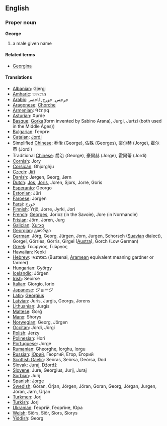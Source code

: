 ==English==
===Proper noun===
'''George'''

# a male given name

====Related terms====
*[[Georgina]]

====Translations====
*[[Albanian]]: Gjergj
*[[Amharic]]: ጊዮርጊሰ
*[[Arabic]]: جرجس, ﺟﻮﺭﺝ, ﺍﺎﺧﺿﺭ
*[[Aragonese]]: [[Chorche]]
*[[Armenian]]: Գէորգ
*[[Asturian]]: Xurde
*[[Basque]]: [[Gorka]](form invented by Sabino Arana), Jurgi, Jurtzi (both used in the Middle Ages))
*[[Bulgarian]]: Георги
*[[Catalan]]: [[Jordi]]
*Simplified [[Chinese]]: 乔治 (George), 佐殊 (Georges), 豪尔赫 (Jorge), 霍尔蒂 (Jordi)
*Traditional [[Chinese]]: 喬治 (George), 豪爾赫 (Jorge), 霍爾蒂 (Jordi)
*[[Cornish]]: Jory
*[[Corsican]]: Ghjorghju
*[[Czech]]: [[Jiří]]
*[[Danish]]: Jørgen, Georg, Jørn
*[[Dutch]]: [[Jos]], [[Joris]], Joren, Sjors, Jorre, Goris
*[[Esperanto]]: Georgo
*[[Estonian]]: Jüri
*[[Faroese]]: Jorgen
*[[Farsi]]: ﺟﻮﺭﺝ
*[[Finnish]]: Yrjö, Jorre, Jyrki, Jori
*[[French]]: [[Georges]], Jorioz (in the Savoie), Jore (in Normandie)
*[[Frisian]]: Jörn, Joren, Jurg
*[[Galician]]: [[Xurxo]]
*[[Georgian]]: გიორგი
*[[German]]: Jörg, Georg, Jürgen, Jorn, Jurgen, Schorsch ([[Suavian]] dialect), Gorgel, Görries, Görris, Girgel ([[Austra]]), Gorch (Low German)
*[[Greek]]: Γεώργιος, Γιώργος
*[[Hawaiian]]: Keoki
*[[Hebrew]]: בוסתנאי (Bustenai, [[Aramean]] equivalent meaning gardner or farmer)
*[[Hungarian]]: György
*[[Icelandic]]: Jörgen
*[[Irish]]: Seoirse
*[[Italian]]: Giorgio, Iorio
*[[Japanese]]: ジョージ
*[[Latin]]: [[Georgius]]
*[[Latvian]]: Juris, Jurģis, Georgs, Jorens
*[[Lithuanian]]: Jurgis
*[[Maltese]]: Ġorġ
*[[Manx]]: Shorys
*[[Norwegian]]: Georg, Jörgen
*[[Occitan]]: Jòrdi, Jòrgi
*[[Polish]]: Jerzy
*[[Polinesian]]: Hori
*[[Portuguese]]: Jorge
*[[Rumanian]]: Gheorghe, Iorghu, Iorgu
*[[Russian]]: [[Юрий]], Георгий, Егор, Егорий
*[[Scottish Gaelic]]: Seòras, Seòrsa, Deòrsa, Dod
*[[Slovak]]: [[Juraj]], Džordž
*[[Slovene]]: Jure, Georgius, Jurij, Juraj
*[[Sorbian]]: Jurij
*[[Spanish]]: [[Jorge]]
*[[Swedish]]: Göran, Örjan, Jörgen, Jöran, Goran, Georg, Jörgan, Jurgen, Jöran, Jørn, Ürjan
*[[Turkmen]]: Jorj
*[[Turkish]]: Jorj
*[[Ukranian]]: Георгій, Георгіие, Юра
*[[Welsh]]: Siôrs, Siôr, Siors, Siorys
*[[Yiddish]]: Georg